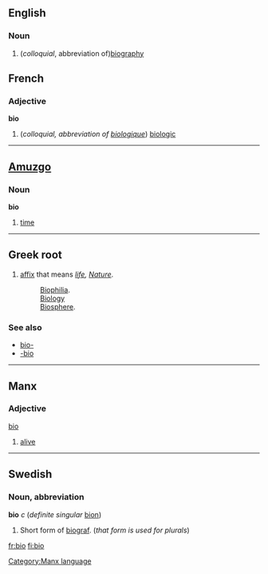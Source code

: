 ==English==
===Noun===
#(''colloquial'', abbreviation of)[[biography]]
==French==
===Adjective===
'''bio'''

# (''colloquial, abbreviation of [[biologique]]'') [[biologic]]

----

==[[Amuzgo]]==
===Noun===
'''bio'''

# [[time]]

----
==Greek root==
#[[affix]] that means ''[[life]], [[Nature]]''.
#:[[w:Biophilia|Biophilia]].
#:[[w:Biology|Biology]]
#:[[w:Biosphere|Biosphere]].

===See also===
*[[bio-]]
*[[-bio]]

----
==Manx==
===Adjective===
[[bio]]
#[[alive]]

[[Category:Manx language]]

----

==Swedish==
===Noun, abbreviation===
'''bio''' ''c'' (''definite singular'' [[bion]])

# Short form of [[biograf]]. (''that form is used for plurals'')
[[fr:bio]]
[[fi:bio]]